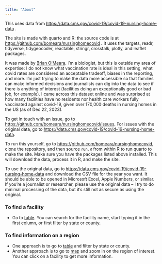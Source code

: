 ```yaml
---
title: "About"
---
```


This uses data from <https://data.cms.gov/covid-19/covid-19-nursing-home-data> .

The site is made with quarto and R: the source code is at <https://github.com/bomeara/nursinghomecovid> . It uses the targets, readr, tidyverse, tidygeocoder, reactable, stringr, crosstalk, plotly, and leaflet packages.

It was made by [Brian O'Meara](http://brianomeara.info). I'm a biologist, but this is outside my area of expertise: I do not know what vaccination rate is ideal in this setting, what covid rates are considered an acceptable tradeoff, biases in the reporting, and more. I'm just trying to make the data more accessible so that families can make informed decisions and journalists can dig into the data to see if there is anything of interest (facilities doing an exceptionally good or bad job, for example). I came across this dataset online and was surprised at how many facilities have no residents nor health care workers fully vaccinated against covid-19, given over 170,000 deaths in nursing homes in the US (as of Dec 22, 2023).

To get in touch with an issue, go to <https://github.com/bomeara/nursinghomecovid/issues>. For issues with the original data, go to <https://data.cms.gov/covid-19/covid-19-nursing-home-data>.

To run this yourself, go to <https://github.com/bomeara/nursinghomecovid>, clone the repository, and then source `run.R` from within R to run quarto to make the site. Make sure you have the packages listed above installed. This will download the data, process it in R, and make the site.

To use the original data, go to <https://data.cms.gov/covid-19/covid-19-nursing-home-data> and download the CSV file for the year you want. It should be able to be opened in Microsoft Excel, Apple Numbers, or similar. If you're a journalist or researcher, please use the original data -- I try to do minimal processing of the data, but it's still not as secure as using the original.

### To find a facility

* Go to [table](table.html). You can search for the facility name, start typing it in the first column, or first filter by state or county. 

### To find information on a region

* One approach is to go to [table](table.html) and filter by state or county.
* Another approach is to go to [map](map.html) and zoom in on the region of interest. You can click on a facility to get more information.